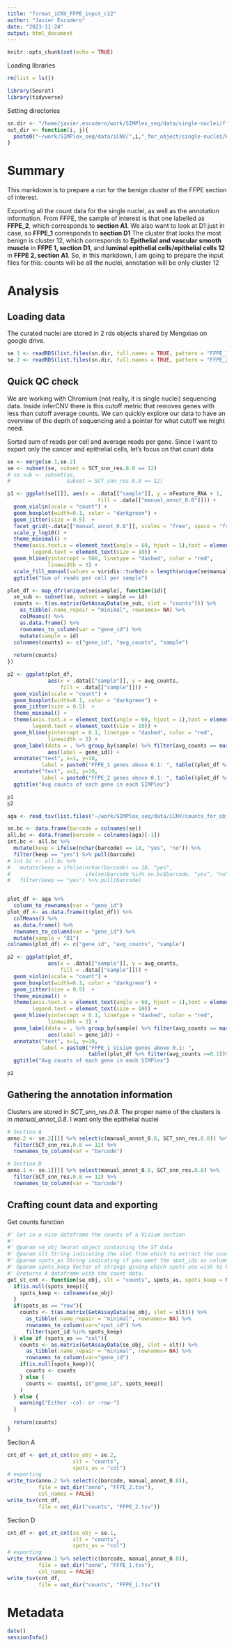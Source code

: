 ```yaml
---
title: "format_iCNV_FFPE_input_c12"
author: "Javier Escudero"
date: "2023-11-24"
output: html_document
---
```


```r
knitr::opts_chunk$set(echo = TRUE)
```

Loading libraries
```r
rm(list = ls())

library(Seurat)
library(tidyverse)
```

Setting directories
```r
sn.dir <- "/home/javier.escudero/work/SIMPlex_seq/data/single-nuclei/ffpe"
out_dir <- function(i, j){
  paste0("~/work/SIMPlex_seq/data/iCNV/",i,"_for_object/single-nuclei/Rezas_manual-annot/ffpe/",j)
}
```

# Summary
This markdown is to prepare a run for the benign cluster of the FFPE section of interest. 

Exporting all the count data for the single nuclei, as well as the annotation information. From FFPE, the sample of interest is that one labelled as **FFPE_2**, which corresponds to **section A1**. We also want to look at D1 just in case, so **FFPE_1** corresponds to **section D1**
The cluster that looks the most benign is cluster 12, which corresponds to **Epithelial and vascular smooth muscle** in **FFPE 1, section D1**, and **luminal epithelial cells/epithelial cells 12** in **FFPE 2, section A1**. So, in this markdown, I am going to prepare the input files for this: counts will be all the nuclei, annotation will be only cluster 12

# Analysis
## Loading data
The curated nuclei are stored in 2 rds objects shared by Mengxiao on google drive.
```r
se.1 <- readRDS(list.files(sn.dir, full.names = TRUE, pattern = "FFPE_1"))
se.2 <- readRDS(list.files(sn.dir, full.names = TRUE, pattern = "FFPE_2"))
```

## Quick QC check
We are working with Chromium (not really, it is single nuclei) sequencing data. Inside inferCNV there is this cutoff metric that removes genes with less than cutoff average counts. We can quickly explore our data to have an overview of the depth of sequencing and a pointer for what cutoff we might need.

Sorted sum of reads per cell and average reads per gene. Since I want to export only the cancer and epithelial cells, let's focus on that count data
```r
se <- merge(se.1,se.2)
se <- subset(se, subset = SCT_snn_res.0.8 == 12)
# se.sub <- subset(se, 
#                  subset = SCT_snn_res.0.8 == 12)

p1 <- ggplot(se[[]], aes(x = .data[["sample"]], y = nFeature_RNA + 1,
                             fill = .data[["manual_annot_0.8"]])) +
  geom_violin(scale = "count") +
  geom_boxplot(width=0.1, color = "darkgreen") +
  geom_jitter(size = 0.5)  +
  facet_grid(~.data[["manual_annot_0.8"]], scales = "free", space = "free") +
  scale_y_log10() +
  theme_minimal() +
  theme(axis.text.x = element_text(angle = 60, hjust = 1),text = element_text(size=14),
        legend.text = element_text(size = 10)) +
  geom_hline(yintercept = 500, linetype = "dashed", color = "red", 
             linewidth = 3) +
  scale_fill_manual(values = viridis::turbo(n = length(unique(se$manual_annot_0.8)))) +
  ggtitle("Sum of reads per cell per sample")

plot_df <- map_dfr(unique(se$sample), function(id){
  se_sub <- subset(se, subset = sample == id)
  counts <- t(as.matrix(GetAssayData(se_sub, slot = "counts"))) %>%
    as_tibble(.name_repair = "minimal", rownames= NA) %>% 
    colMeans() %>% 
    as.data.frame() %>% 
    rownames_to_column(var = "gene_id") %>% 
    mutate(sample = id)
  colnames(counts) <- c("gene_id", "avg_counts", "sample")
  
  return(counts)
})

p2 <- ggplot(plot_df, 
             aes(x = .data[["sample"]], y = avg_counts,
                 fill = .data[["sample"]])) +
  geom_violin(scale = "count") +
  geom_boxplot(width=0.1, color = "darkgreen") +
  geom_jitter(size = 0.5)  +
  theme_minimal() +
  theme(axis.text.x = element_text(angle = 60, hjust = 1),text = element_text(size=14),
        legend.text = element_text(size = 10)) +
  geom_hline(yintercept = 0.1, linetype = "dashed", color = "red", 
             linewidth = 3) +
  geom_label(data = . %>% group_by(sample) %>% filter(avg_counts == max(avg_counts)), 
             aes(label = gene_id)) +
  annotate("text", x=1, y=10, 
           label = paste0("FFPE_1 genes above 0.1: ", table((plot_df %>% filter(avg_counts >=0.1))$sample)[1])) +
  annotate("text", x=2, y=10, 
           label = paste0("FFPE_2 genes above 0.1: ", table((plot_df %>% filter(avg_counts >=0.1))$sample)[2])) +
  ggtitle("Avg counts of each gene in each SIMPlex")

p1
p2
```

```r
aga <- read_tsv(list.files("~/work/SIMPlex_seq/data/iCNV/counts_for_object/Visium/sc_ref/Rezas_manual-annot/merged",pattern = "D1", full.names = TRUE))

sn.bc <- data.frame(barcode = colnames(se))
all.bc <- data.frame(barcode = colnames(aga)[-1])
int.bc <- all.bc %>% 
  mutate(keep = ifelse(nchar(barcode) == 18, "yes", "no")) %>% 
  filter(keep == "yes") %>% pull(barcode)
# int.bc <- all.bc %>% 
#   mutate(keep = ifelse(nchar(barcode) == 18, "yes", 
#                        ifelse(barcode %in% sn.bc$barcode, "yes", "no"))) %>% 
#   filter(keep == "yes") %>% pull(barcode)


plot_df <- aga %>% 
  column_to_rownames(var = "gene_id")
plot_df <- as.data.frame(t(plot_df)) %>% 
  colMeans() %>% 
  as.data.frame() %>% 
  rownames_to_column(var = "gene_id") %>% 
  mutate(sample = "D1")
colnames(plot_df) <- c("gene_id", "avg_counts", "sample")

p2 <- ggplot(plot_df, 
             aes(x = .data[["sample"]], y = avg_counts,
                 fill = .data[["sample"]])) +
  geom_violin(scale = "count") +
  geom_boxplot(width=0.1, color = "darkgreen") +
  geom_jitter(size = 0.5)  +
  theme_minimal() +
  theme(axis.text.x = element_text(angle = 60, hjust = 1),text = element_text(size=14),
        legend.text = element_text(size = 10)) +
  geom_hline(yintercept = 0.1, linetype = "dashed", color = "red", 
             linewidth = 3) +
  geom_label(data = . %>% group_by(sample) %>% filter(avg_counts == max(avg_counts)), 
             aes(label = gene_id)) +
  annotate("text", x=1, y=10, 
           label = paste0("FFPE_1 Visium genes above 0.1: ", 
                          table((plot_df %>% filter(avg_counts >=0.1))$sample)[1]))  +
  ggtitle("Avg counts of each gene in each SIMPlex")

p2
```


## Gathering the annotation information
Clusters are stored in *SCT_snn_res.0.8*. The proper name of the clusters is in *manual_annot_0.8*. I want only the epithelial nuclei
```r
# Section A
anno.2 <- se.2[[]] %>% select(c(manual_annot_0.8, SCT_snn_res.0.8)) %>% 
  filter(SCT_snn_res.0.8 == 12) %>%
  rownames_to_column(var = "barcode")

# Section D
anno.1 <- se.1[[]] %>% select(manual_annot_0.8, SCT_snn_res.0.8) %>%
  filter(SCT_snn_res.0.8 == 12) %>%
  rownames_to_column(var = "barcode")
```

## Crafting count data and exporting
Get counts function
```r
#' Get in a nice dataframe the counts of a Visium section
#' 
#' @param se_obj Seurat object containing the ST data
#' @param slt String indicating the slot from which to extract the count data (counts/data)
#' @param spots_as String indicating if you want the spot_ids as column or rows
#' @param spots_keep Vector of strings giving which spots you wish to keep.
#' @returns A dataframe with the count data.
get_st_cnt <- function(se_obj, slt = "counts", spots_as, spots_keep = NULL){
  if(is.null(spots_keep)){
    spots_keep <- colnames(se_obj)
  }
  if(spots_as == "row"){
    counts <- t(as.matrix(GetAssayData(se_obj, slot = slt))) %>%
      as_tibble(.name_repair = "minimal", rownames= NA) %>%
      rownames_to_column(var="spot_id") %>%
      filter(spot_id %in% spots_keep)
  } else if (spots_as == "col"){
    counts <- as.matrix(GetAssayData(se_obj, slot = slt)) %>%
      as_tibble(.name_repair = "minimal", rownames= NA) %>% 
      rownames_to_column(var="gene_id")
    if(is.null(spots_keep)){
      counts <- counts
    } else (
      counts <- counts[, c("gene_id", spots_keep)]
    )
  } else {
    warning("Either -col- or -row-")
  }
  
  return(counts)
}
```

Section A
```r
cnt_df <- get_st_cnt(se_obj = se.2,
                     slt = "counts",
                     spots_as = "col")
# exporting
write_tsv(anno.2 %>% select(c(barcode, manual_annot_0.8)),
          file = out_dir("anno", "FFPE_2.tsv"),
          col_names = FALSE)
write_tsv(cnt_df,
          file = out_dir("counts", "FFPE_2.tsv"))
```
Section D
```r
cnt_df <- get_st_cnt(se_obj = se.1,
                     slt = "counts",
                     spots_as = "col")
# exporting
write_tsv(anno.1 %>% select(c(barcode, manual_annot_0.8)),
          file = out_dir("anno", "FFPE_1.tsv"),
          col_names = FALSE)
write_tsv(cnt_df,
          file = out_dir("counts", "FFPE_1.tsv"))
```

# Metadata
```r
date()
sessionInfo()
```











